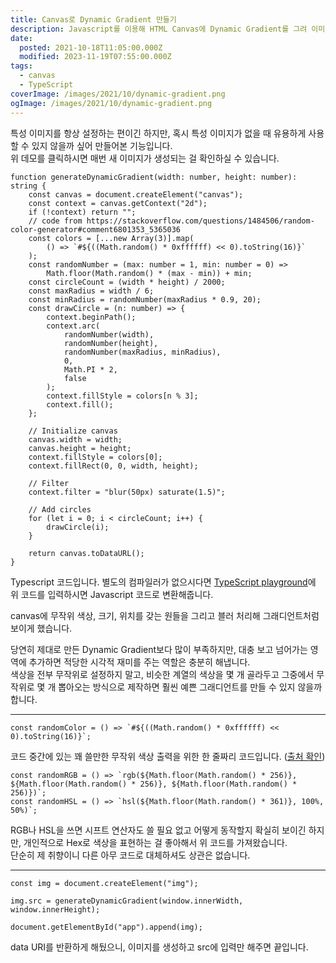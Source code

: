 ```yaml
---
title: Canvas로 Dynamic Gradient 만들기
description: Javascript를 이용해 HTML Canvas에 Dynamic Gradient를 그려 이미지로 출력하는
date:
  posted: 2021-10-18T11:05:00.000Z
  modified: 2023-11-19T07:55:00.000Z
tags:
  - canvas
  - TypeScript
coverImage: /images/2021/10/dynamic-gradient.png
ogImage: /images/2021/10/dynamic-gradient.png
---
```


특성 이미지를 항상 설정하는 편이긴 하지만, 혹시 특성 이미지가 없을 때 유용하게 사용할 수 있지 않을까 싶어 만들어본 기능입니다.  
위 데모를 클릭하시면 매번 새 이미지가 생성되는 걸 확인하실 수 있습니다.

```
function generateDynamicGradient(width: number, height: number): string {
    const canvas = document.createElement("canvas");
    const context = canvas.getContext("2d");
    if (!context) return "";
    // code from https://stackoverflow.com/questions/1484506/random-color-generator#comment6801353_5365036
    const colors = [...new Array(3)].map(
        () => `#${((Math.random() * 0xffffff) << 0).toString(16)}`
    );
    const randomNumber = (max: number = 1, min: number = 0) =>
        Math.floor(Math.random() * (max - min)) + min;
    const circleCount = (width * height) / 2000;
    const maxRadius = width / 6;
    const minRadius = randomNumber(maxRadius * 0.9, 20);
    const drawCircle = (n: number) => {
        context.beginPath();
        context.arc(
            randomNumber(width),
            randomNumber(height),
            randomNumber(maxRadius, minRadius),
            0,
            Math.PI * 2,
            false
        );
        context.fillStyle = colors[n % 3];
        context.fill();
    };

    // Initialize canvas
    canvas.width = width;
    canvas.height = height;
    context.fillStyle = colors[0];
    context.fillRect(0, 0, width, height);

    // Filter
    context.filter = "blur(50px) saturate(1.5)";

    // Add circles
    for (let i = 0; i < circleCount; i++) {
        drawCircle(i);
    }

    return canvas.toDataURL();
}

```

Typescript 코드입니다. 별도의 컴파일러가 없으시다면 [TypeScript playground](https://typescript-play.js.org/)에 위 코드를 입력하시면 Javascript 코드로 변환해줍니다.

canvas에 무작위 색상, 크기, 위치를 갖는 원들을 그리고 블러 처리해 그래디언트처럼 보이게 했습니다.

당연히 제대로 만든 Dynamic Gradient보다 많이 부족하지만, 대충 보고 넘어가는 영역에 추가하면 적당한 시각적 재미를 주는 역할은 충분히 해냅니다.  
색상을 전부 무작위로 설정하지 말고, 비슷한 계열의 색상을 몇 개 골라두고 그중에서 무작위로 몇 개 뽑아오는 방식으로 제작하면 훨씬 예쁜 그래디언트를 만들 수 있지 않을까 합니다.

---

```
const randomColor = () => `#${((Math.random() * 0xffffff) << 0).toString(16)}`;

```

코드 중간에 있는 꽤 쓸만한 무작위 색상 출력을 위한 한 줄짜리 코드입니다. ([출처 확인](https://stackoverflow.com/questions/1484506/random-color-generator#comment6801353%5F5365036))

```
const randomRGB = () => `rgb(${Math.floor(Math.random() * 256)}, ${Math.floor(Math.random() * 256)}, ${Math.floor(Math.random() * 256)})`;
const randomHSL = () => `hsl(${Math.floor(Math.random() * 361)}, 100%, 50%)`;

```

RGB나 HSL을 쓰면 시프트 연산자도 쓸 필요 없고 어떻게 동작할지 확실히 보이긴 하지만, 개인적으로 Hex로 색상을 표현하는 걸 좋아해서 위 코드를 가져왔습니다.  
단순히 제 취향이니 다른 아무 코드로 대체하셔도 상관은 없습니다.

---

```
const img = document.createElement("img");

img.src = generateDynamicGradient(window.innerWidth, window.innerHeight);

document.getElementById("app").append(img);

```

data URI를 반환하게 해뒀으니, 이미지를 생성하고 src에 입력만 해주면 끝입니다.